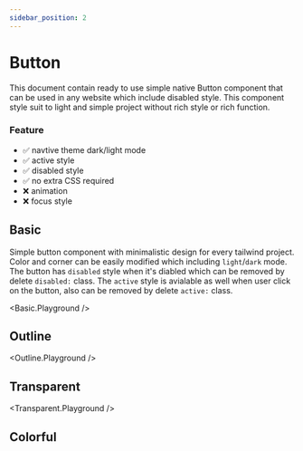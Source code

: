 ```yaml
---
sidebar_position: 2 
---
```




# Button

This document contain ready to use simple native Button component that can be used in any website which include disabled style.
This component style suit to light and simple project without rich style or rich function.

### Feature
- ✅ navtive theme dark/light mode
- ✅ active style 
- ✅ disabled style
- ️✅ no extra CSS required
- ❌ animation 
- ❌ focus style


## Basic

Simple button component with minimalistic design for every tailwind project.
Color and corner can be easily modified which including `light`/`dark` mode.
The button has `disabled` style when it's diabled which can be removed by delete `disabled:` class.
The `active` style is avialable as well when user click on the button, also can be removed by delete `active:` class.

<Basic.Playground />


## Outline

<Outline.Playground />


## Transparent

<Transparent.Playground />


## Colorful

<Preview>
  <div className="flex gap-5">
    <Color color="primary" />
    <Color color="primary" disabled />
  </div>
  <div className="flex gap-5">
    <Color color="warning" />
    <Color color="warning" disabled />
  </div>
  <div className="flex gap-5">
    <Color color="danger" />
    <Color color="danger" disabled />
  </div>
  <div className="flex gap-5">
    <Color color="success" />
    <Color color="success" disabled />
  </div>
</Preview>